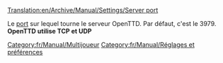 [[Translation:en/Archive/Manual/Settings/Server port]]


Le [[fr/Manual/Port|port]] sur lequel tourne le serveur OpenTTD. Par défaut, c'est le 3979.
'''OpenTTD utilise TCP et UDP'''

[[Category:fr/Manual/Multijoueur]]
[[Category:fr/Manual/Réglages et préférences]]

{{fr/Amorce}}